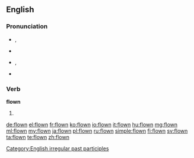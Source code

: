 ==English==

===Pronunciation===
* {{a|UK}} {{IPA|/ˈfləʊn/}}, {{X-SAMPA|/"fl@Un/}}
* {{rhymes|əʊn}}
* {{a|US}} {{IPA|/ˈfloʊn/}}, {{X-SAMPA|/"floUn/}}
* {{audio|en-us-flown.ogg|Audio (US)}}

===Verb===
'''flown'''

# {{past participle of|fly|lang=en}}

[[Category:English irregular past participles]]

[[de:flown]]
[[el:flown]]
[[fr:flown]]
[[ko:flown]]
[[io:flown]]
[[it:flown]]
[[hu:flown]]
[[mg:flown]]
[[ml:flown]]
[[my:flown]]
[[ja:flown]]
[[pl:flown]]
[[ru:flown]]
[[simple:flown]]
[[fi:flown]]
[[sv:flown]]
[[ta:flown]]
[[te:flown]]
[[zh:flown]]